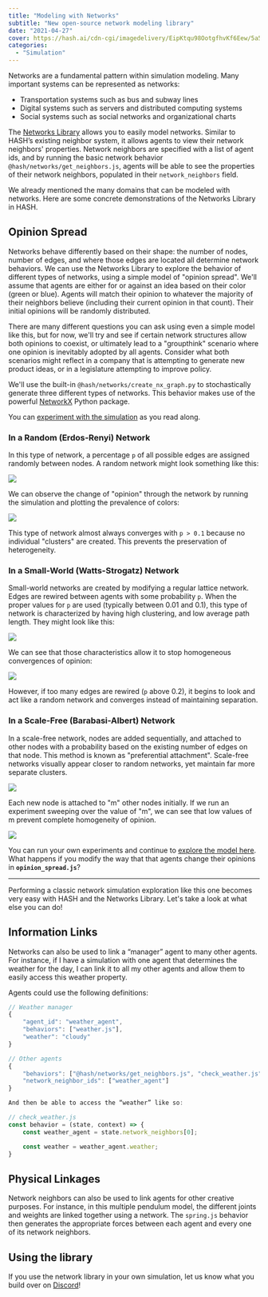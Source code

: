 ```yaml
---
title: "Modeling with Networks"
subtitle: "New open-source network modeling library"
date: "2021-04-27"
cover: https://hash.ai/cdn-cgi/imagedelivery/EipKtqu98OotgfhvKf6Eew/5a5a2e18-ff85-460f-32bd-74c6f4a71b00/public
categories:
  - "Simulation"
---
```


Networks are a fundamental pattern within simulation modeling. Many important systems can be represented as networks:

- Transportation systems such as bus and subway lines
- Digital systems such as servers and distributed computing systems
- Social systems such as social networks and organizational charts

The [Networks Library](https://simulation.hash.ai/@hash/networks) allows you to easily model networks. Similar to HASH’s existing neighbor system, it allows agents to view their network neighbors' properties. Network neighbors are specified with a list of agent ids, and by running the basic network behavior `@hash/networks/get_neighbors.js`, agents will be able to see the properties of their network neighbors, populated in their `network_neighbors` field.

We already mentioned the many domains that can be modeled with networks. Here are some concrete demonstrations of the Networks Library in HASH.

## Opinion Spread

Networks behave differently based on their shape: the number of nodes, number of edges, and where those edges are located all determine network behaviors. We can use the Networks Library to explore the behavior of different types of networks, using a simple model of "opinion spread". We'll assume that agents are either for or against an idea based on their color (green or blue). Agents will match their opinion to whatever the majority of their neighbors believe (including their current opinion in that count). Their initial opinions will be randomly distributed.

There are many different questions you can ask using even a simple model like this, but for now, we'll try and see if certain network structures allow both opinions to coexist, or ultimately lead to a "groupthink" scenario where one opinion is inevitably adopted by all agents. Consider what both scenarios might reflect in a company that is attempting to generate new product ideas, or in a legislature attempting to improve policy.

We'll use the built-in `@hash/networks/create_nx_graph.py` to stochastically generate three different types of networks. This behavior makes use of the powerful [NetworkX](https://networkx.org/documentation/stable/index.html) Python package.

You can [experiment with the simulation](https://simulation.hash.ai/@hash/network-opinion-spread/stable) as you read along.

### In a Random (Erdos-Renyi) Network

In this type of network, a percentage `p` of all possible edges are assigned randomly between nodes. A random network might look something like this:

![](https://hash.ai/cdn-cgi/imagedelivery/EipKtqu98OotgfhvKf6Eew/e20be879-bc4d-4917-845d-fd5cbd2fec00/public)

We can observe the change of "opinion" through the network by running the simulation and plotting the prevalence of colors:

![](https://hash.ai/cdn-cgi/imagedelivery/EipKtqu98OotgfhvKf6Eew/52f7abef-d74f-4a9e-119b-638a36d18f00/public)

This type of network almost always converges with `p > 0.1` because no individual "clusters" are created. This prevents the preservation of heterogeneity.

### In a Small-World (Watts-Strogatz) Network

Small-world networks are created by modifying a regular lattice network. Edges are rewired between agents with some probability `p`. When the proper values for `p` are used (typically between 0.01 and 0.1), this type of network is characterized by having high clustering, and low average path length. They might look like this:

![](https://hash.ai/cdn-cgi/imagedelivery/EipKtqu98OotgfhvKf6Eew/a29a4781-ddfd-412a-4df9-896f29613600/public)

We can see that those characteristics allow it to stop homogeneous convergences of opinion:

![](https://hash.ai/cdn-cgi/imagedelivery/EipKtqu98OotgfhvKf6Eew/074955e5-edfe-452c-8007-a3af759e0f00/public)

However, if too many edges are rewired (`p` above 0.2), it begins to look and act like a random network and converges instead of maintaining separation.

### In a Scale-Free (Barabasi-Albert) Network

In a scale-free network, nodes are added sequentially, and attached to other nodes with a probability based on the existing number of edges on that node. This method is known as "preferential attachment". Scale-free networks visually appear closer to random networks, yet maintain far more separate clusters.

![](https://hash.ai/cdn-cgi/imagedelivery/EipKtqu98OotgfhvKf6Eew/8531364c-5806-4ddd-7098-c91121ca5d00/public)

Each new node is attached to "m" other nodes initially. If we run an experiment sweeping over the value of "m", we can see that low values of m prevent complete homogeneity of opinion.

![](https://hash.ai/cdn-cgi/imagedelivery/EipKtqu98OotgfhvKf6Eew/82eeb4ea-5d8a-4aef-859d-2fc6fa526d00/public)

You can run your own experiments and continue to [explore the model here](https://simulation.hash.ai/@hash/network-opinion-spread). What happens if you modify the way that that agents change their opinions in **`opinion_spread.js`**?

---

Performing a classic network simulation exploration like this one becomes very easy with HASH and the Networks Library. Let's take a look at what else you can do!

## Information Links

Networks can also be used to link a “manager” agent to many other agents. For instance, if I have a simulation with one agent that determines the weather for the day, I can link it to all my other agents and allow them to easily access this weather property.

Agents could use the following definitions:

```javascript
// Weather manager
{
    "agent_id": "weather_agent",
    "behaviors": ["weather.js"],
    "weather": "cloudy"
}

// Other agents
{
    "behaviors": ["@hash/networks/get_neighbors.js", "check_weather.js"],
    "network_neighbor_ids": ["weather_agent"]
}

And then be able to access the “weather” like so:

// check_weather.js
const behavior = (state, context) => {
    const weather_agent = state.network_neighbors[0];

    const weather = weather_agent.weather;
}
```

## Physical Linkages   

Network neighbors can also be used to link agents for other creative purposes. For instance, in this multiple pendulum model, the different joints and weights are linked together using a network. The `spring.js` behavior then generates the appropriate forces between each agent and every one of its network neighbors.

## Using the library

If you use the network library in your own simulation, let us know what you build over on [Discord](https://hash.ai/discord)!
